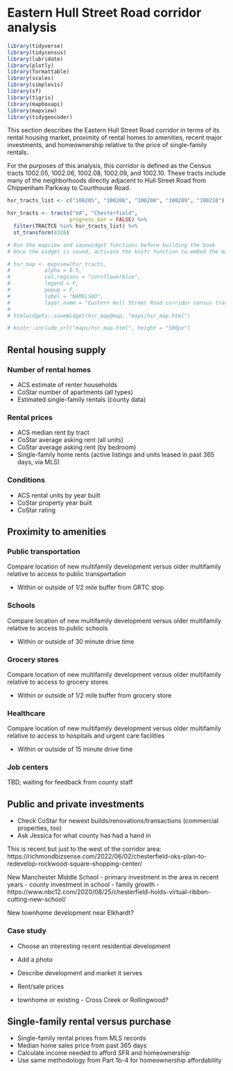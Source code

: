 # Eastern Hull Street Road corridor analysis {#part-2b-1}

```r

library(tidyverse)
library(tidycensus)
library(lubridate)
library(plotly)
library(formattable)
library(scales)
library(simplevis)
library(sf)
library(tigris)
library(mapboxapi)
library(mapview)
library(tidygeocoder)

```

This section describes the Eastern Hull Street Road corridor in terms of its rental housing market, proximity of rental homes to amenities, recent major investments, and homeownership relative to the price of single-family rentals.

For the purposes of this analysis, this corridor is defined as the Census tracts 1002.05, 1002.06, 1002.08, 1002.09, and 1002.10. These tracts include many of the neighborhoods directly adjacent to Hull Street Road from Chippenham Parkway to Courthouse Road.

```r

hsr_tracts_list <- c("100205", "100206", "100208", "100209", "100210")

hsr_tracts <- tracts("VA", "Chesterfield",
                    progress_bar = FALSE) %>% 
  filter(TRACTCE %in% hsr_tracts_list) %>% 
  st_transform(4326)

# Run the mapview and savewidget functions before building the book
# Once the widget is saved, activate the knitr function to embed the map

# hsr_map <- mapview(hsr_tracts,
#           alpha = 0.5,
#           col.regions = "cornflowerblue",
#           legend = F,
#           popup = F,
#           label = "NAMELSAD",
#           layer.name = "Eastern Hull Street Road corridor census tracts")
# 
# htmlwidgets::saveWidget(hsr_map@map, "maps/hsr_map.html")

# knitr::include_url("maps/hsr_map.html", height = "500px")

```

## Rental housing supply

### Number of rental homes

- ACS estimate of renter households
- CoStar number of apartments (all types)
- Estimated single-family rentals (county data)

### Rental prices

- ACS median rent by tract
- CoStar average asking rent (all units)
- CoStar average asking rent (by bedroom)
- Single-family home rents (active listings and units leased in past 365 days, via MLS)

### Conditions

- ACS rental units by year built
- CoStar property year built
- CoStar rating

## Proximity to amenities

### Public transportation

Compare location of new multifamily development versus older multifamily relative to access to public transportation

- Within or outside of 1/2 mile buffer from GRTC stop

### Schools

Compare location of new multifamily development versus older multifamily relative to access to public schools

- Within or outside of 30 minute drive time

### Grocery stores

Compare location of new multifamily development versus older multifamily relative to access to grocery stores

- Within or outside of 1/2 mile buffer from grocery store

### Healthcare

Compare location of new multifamily development versus older multifamily relative to access to hospitals and urgent care facilities

- Within or outside of 15 minute drive time

### Job centers

TBD, waiting for feedback from county staff

## Public and private investments

- Check CoStar for newest builds/renovations/transactions (commercial properties, too)
- Ask Jessica for what county has had a hand in

This is recent but just to the west of the corridor area:
https://richmondbizsense.com/2022/06/02/chesterfield-oks-plan-to-redevelop-rockwood-square-shopping-center/

New Manchester Middle School - primary investment in the area in recent years - county investment in school - family growth - https://www.nbc12.com/2020/08/25/chesterfield-holds-virtual-ribbon-cutting-new-school/

New townhome development near Elkhardt?

### Case study

- Choose an interesting recent residential development
- Add a photo
- Describe development and market it serves
- Rent/sale prices

- townhome or existing - Cross Creek or Rollingwood?

## Single-family rental versus purchase

- Single-family rental prices from MLS records
- Median home sales price from past 365 days
- Calculate income needed to afford SFR and homeownership
- Use same methodology from Part 1b-4 for homeownership affordability
